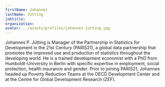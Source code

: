 ---
firstName: Johannes
lastName: Jütting
jobtitle:
organization:
avatar: ../assets/profiles/johannes-jutting.jpg
---

Johannes P. Jütting is Manager of the Partnership in Statistics for Development in the 21st Century (PARIS21), a global data partnership that promotes the improved use and production of statistics throughout the developing world. He is a trained development economist with a PhD from Humboldt-University in Berlin with specific expertise in employment, social protection, health insurance and gender. Prior to joining PARIS21, Johannes headed up Poverty Reduction Teams at the OECD Development Center and at the Centre for Global Development Research (ZEF).
